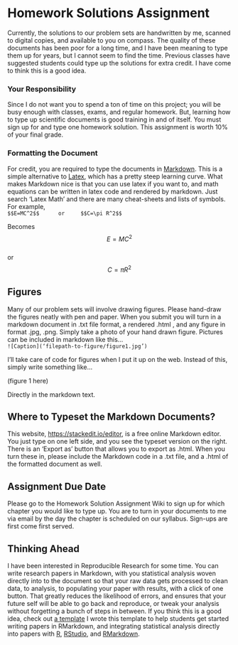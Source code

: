 
# Homework Solutions Assignment {-}



Currently, the solutions to our problem sets are handwritten by me, scanned to digital copies, and available to you on compass. The quality of these documents has been poor for a long time, and I have been meaning to type them up for years, but I cannot seem to find the time. Previous classes have suggested students could type up the solutions for extra credit. I have come to think this is a good idea. 

### Your Responsibility 

Since I do not want you to spend a ton of time on this project; you will be busy enough with classes, exams, and regular homework. But, learning how to type up scientific documents is good training in and of itself. You must sign up for and type one homework solution. This assignment is worth 10% of your final grade. 

### Formatting the Document
 
 For credit, you are required to type the documents in [Markdown](http://assemble.io/docs/Cheatsheet-Markdown.html). This is a simple alternative to [Latex](https://www.latex-project.org/), which has a pretty steep learning curve. What makes Markdown nice is that you can use latex if you want to, and math equations can be written in latex code and rendered by markdown. Just search 'Latex Math' and there are many cheat-sheets and lists of symbols. 
 For example,   
`
 $$E=MC^2$$   
  or   
 $$C=\pi R^2$$  
 `    
 
Becomes   
$$E=MC^2$$   
  or     
$$C=\pi R^2$$  


## Figures
 Many of our problem sets will involve drawing figures. Please hand-draw the figures neatly with pen and paper. When you submit you will turn in a markdown document in .txt file format, a rendered .html , and any figure in format .jpg, .png. Simply take a photo of your hand drawn figure. Pictures can be included in markdown like this…     
`
![Caption](‘filepath-to-figure/figure1.jpg’)
`   

I’ll take care of code for figures when I put it up on the web. Instead of this, simply write something like…  

(figure 1 here)   

Directly in the markdown text. 

## Where to Typeset the Markdown Documents?
 
 This website, [https://stackedit.io/editor]( https://stackedit.io/editor), is a free online Markdown editor. You just type on one left side, and you see the typeset version on the right. There is an 'Export as' button that allows you to export as .html. When you turn these in, please include the Markdown code in a .txt file, and a .html of the formatted document as well. 
 
## Assignment Due Date

Please go to the Homework Solution Assignment Wiki to sign up for which chapter you would like to type up. You are to turn in your documents to me via email by the day the chapter is scheduled on our syllabus. Sign-ups are first come first served. 

## Thinking Ahead
 
 I have been interested in Reproducible Research for some time. You can write research papers in Markdown, with you statistical analysis woven directly into to the document so that your raw data gets processed to clean data, to analysis, to populating your paper with results, with a click of one button. That greatly reduces the likelihood of errors, and ensures that your future self will be able to go back and reproduce, or tweak your analysis without forgetting a bunch of steps in between. If you think this is a good idea, check out [a template](http://mindymallory.github.io/research-project-template/) I wrote this template to help students get started writing papers in RMarkdown, and integrating statistical analysis directly into papers with [R](https://www.r-project.org/), [RStudio](https://www.rstudio.com/), and [RMarkdown](http://rmarkdown.rstudio.com/). 
 


